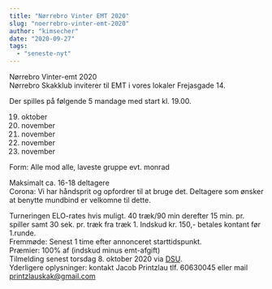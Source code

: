```yaml
---
title: "Nørrebro Vinter EMT 2020"
slug: "noerrebro-vinter-emt-2020"
author: "kimsecher"
date: "2020-09-27"
tags: 
  - "seneste-nyt"
---
```


Nørrebro Vinter-emt 2020  
Nørrebro Skakklub inviterer til EMT i vores lokaler Frejasgade 14.

Der spilles på følgende 5 mandage med start kl. 19.00.

19. oktober
20. november
21. november
22. november
23. november

Form: Alle mod alle, laveste gruppe evt. monrad

Maksimalt ca. 16-18 deltagere  
Corona: Vi har håndsprit og opfordrer til at bruge det. Deltagere som ønsker at benytte mundbind er velkomne til dette.

Turneringen ELO-rates hvis muligt. 40 træk/90 min derefter 15 min. pr. spiller samt 30 sek. pr. træk fra træk 1. 
Indskud kr. 150,- betales kontant før 1.runde.  
Fremmøde: Senest 1 time efter annonceret starttidspunkt.  
Præmier: 100% af (indskud minus emt-afgift)  
Tilmelding senest torsdag 8. oktober 2020 via [DSU](http://turnering.skak.dk/TournamentActive/Details?tourId=26622).  
Yderligere oplysninger: kontakt Jacob Printzlau tlf. 60630045 eller mail printzlauskak@gmail.com
